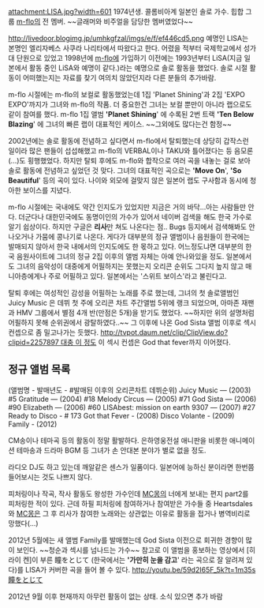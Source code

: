 attachment:LISA.jpg?width=601 1974년생. 콜롬비아계 일본인 솔로 가수. 힙합 그룹 [[m-flo]]의 전 멤버. ~~글래머와 비주얼을 담당한 멤버였었다~~

http://livedoor.blogimg.jp/umhkgfzal/imgs/e/f/ef446cd5.png
예명인 LISA는 본명인 엘리자베스 사쿠라 나리타에서 따왔다고 한다. 어렸을 적부터 국제학교에서 성가대 단원으로 있었고 1998년에 [[m-flo]]에 가입하기 이전에는 1993년부터 LiSA(지금 일본에서 활동 중인 LiSA와 예명이 같다.)라는 예명으로 솔로 활동을 했었다. 솔로 시절 활동이 어떠했는지는 자료를 찾기 여의치 않았던지라 다른 분들의 추가바람.

m-flo 시절에는 m-flo의 보컬로 활동했었는데 1집 'Planet Shining'과 2집 'EXPO EXPO'까지가 그녀와 m-flo의 작품. 더 중요한건 그녀는 보컬 뿐만이 아니라 랩으로도 같이 참여를 했다. m-flo 1집 앨범 ''''Planet Shining'''' 에 수록된 2번 트랙 ''''Ten Below Blazing'''' 에 그녀의 빠른 랩이 대표적인 케이스. ~~그외에도 많다는건 함정~~

2002년에는 솔로 활동에 전념하고 싶다면서 m-flo에서 탈퇴했는데 상당히 갑작스런 일이라 많은 팬들이 섭섭해했고 m-flo의 VERBAL이나 TAKU와 틀어졌다는 등 음모론(...)도 횡행했었다. 하지만 탈퇴 후에도 m-flo와 합작으로 여러 곡을 내놓는 걸로 보아 솔로 활동에 전념하고 싶었던 것 맞다. 그녀의 대표적인 곡으로는 ''''Move On'''', ''''So Beautiful'''' 등의 곡이 있다. 나이와 외모에 걸맞지 않은 일본어 랩도 구사함과 동시에 청아한 보이스를 지녔다. 

m-flo 시절에는 국내에도 약간 인지도가 있었지만 지금은 거의 바닥...아는 사람들만 안다. 더군다나 대한민국에도 동명이인의 가수가 있어서 네이버 검색을 해도 한국 가수로 알기 쉽상이다. 하지만 구글은 '''리사'''만 쳐도 나온다는 점.. Bugs 등지에서 검색해봐도 안 나오거나 가뭄에 콩나기로 나온다. 게다가 대부분의 정규 앨범이나 음원들이 한국에는 발매되지 않아서 한국 내에서의 인지도에도 한 몫하고 있다. 어느정도냐면 대부분의 한국 음원사이트에 그녀의 정규 2집 이후의 앨범 자체는 아예 안나와있을 정도. {{{#grey ~~사실 한국에선 m-flo 앨범과 음원도 구매해 듣기조차 어렵다..~~}}} 일본에서도 그녀의 음악성이 대중에게 어필하지는 못했는지 오리콘 순위도 그다지 높지 않고 매니아층에게나 주로 어필하고 있다. 일본에서는 '스위트 보이스'라고 불린다고.

탈퇴 후에는 여성적인 감성을 어필하는 노래를 주로 했는데, 그녀의 첫 솔로앨범인 Juicy Music 은 데뷔 첫 주에 오리콘 차트 주간앨범 5위에 랭크 되었으며, 아마존 재팬과 HMV 그룹에서 별점 4개 반(만점은 5개)을 받기도 했었다. ~~하지만 위의 설명처럼 어필하지 못해 순위권에서 광탈하였다..~~ 그 이후에 나온 God Sista 앨범 이후로 섹시 컨셉으로 좀 밀고나가는 듯했다. [[http://tvpot.daum.net/clip/ClipView.do?clipid=2257897 대충 이 정도]] 이 섹시 컨셉은 God that fever까지 이어졌다.

== 정규 앨범 목록 ==
(앨범명 - 발매년도 - #발매된 이후의 오리콘차트 데뷔순위)
Juicy Music — (2003) #5
Gratitude — (2004) #18
Melody Circus — (2005) #71
God Sista — (2006) #90
Elizabeth — (2006) #60
LISAbest: mission on earth 9307 — (2007) #27
Ready to Disco - # 173
Got that Fever - (2008)
Disco Volante - (2009)
Family - (2012)


CM송이나 테마곡 등의 활동이 정말 활발하다. 은하영웅전설 애니판을 비롯한 애니메이션 테마송과 드라마 BGM 등 그녀가 손 안대본 분야가 별로 없을 정도.

라디오 DJ도 하고 있는데 깨알같은 센스가 일품이다. 일본어에 능하신 분이라면 한번쯤 들어보시는 것도 나쁘지 않다.

피처링이나 작곡, 작사 활동도 왕성한 가수인데 [[MC몽]]의 너에게 보내는 편지 part2를 피처링한 적이 있다. 근데 하필 피처링에 참여하거나 참여받은 가수들 중 Heartsdales와 [[MC몽]]은 그 후 리사가 참여한 노래와는 상관없는 이유로 활동을 접거나 병역비리로 망했다(...)

2012년 5월에는 새 앨범 Family를 발매했는데 God Sista 이전으로 회귀한 경향이 많이 보인다. ~~청순과 섹시를 넘나드는 가수~~ 참고로 이 앨범을 홍보하는 영상에서 [히라이 켄]이 부른 瞳をとじて (한국에서는 ''''가만히 눈을 감고'''' 라는 곡으로 잘 알려져 있다)를 LISA가 커버한 곡을 들어 볼 수 있다. [[http://youtu.be/59d2I65F_5k?t=1m35s 瞳をとじて]]

2012년 9월 이후 현재까지 아무런 활동이 없는 상태. 소식 있으면 추가 바람
